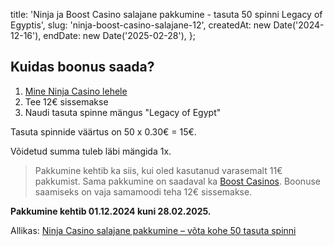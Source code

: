 
  title: 'Ninja ja Boost Casino salajane pakkumine - tasuta 50 spinni Legacy of Egyptis',
  slug: 'ninja-boost-casino-salajane-12',
  createdAt: new Date('2024-12-16'),
  endDate: new Date('2025-02-28'),
};

<ArticleHeader image={headerImage} title={metadata.title} />

<BonusValid date={metadata.endDate} />

## Kuidas boonus saada?

1. [Mine Ninja Casino lehele](https://www.ninjacasino.com/ee)
2. Tee 12€ sissemakse
3. Naudi tasuta spinne mängus "Legacy of Egypt"

Tasuta spinnide väärtus on 50 x 0.30€ = 15€.

Võidetud summa tuleb läbi mängida 1x.

> Pakkumine kehtib ka siis, kui oled kasutanud varasemalt 11€ pakkumist.
> Sama pakkumine on saadaval ka [Boost Casinos](https://www.boostcasino.com/ee). Boonuse saamiseks on vaja samamoodi teha 12€ sissemakse.

**Pakkumine kehtib 01.12.2024 kuni 28.02.2025.**

Allikas: [Ninja Casino salajane pakkumine – võta kohe 50 tasuta spinni](https://tasutakasiino.com/ninja-casino-salajane-pakkumine/)

<BonusUsed slug={metadata.slug} />
